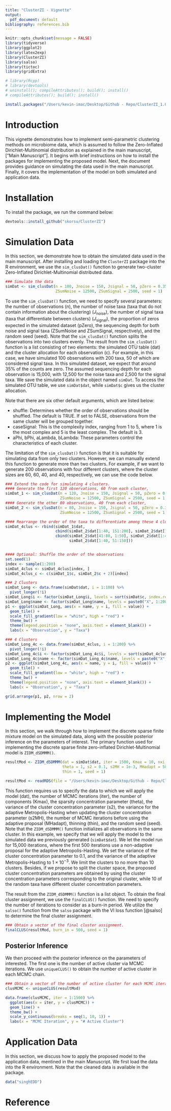 ```yaml
---
title: "ClusterZI - Vignette"
output:
  pdf_document: default
bibliography: references.bib
---
```


```r
knitr::opts_chunk$set(message = FALSE)
library(tidyverse)
library(ggplot2)
library(latex2exp)
library(ClusterZI)
library(salso)
library(tictoc)
library(gridExtra)
```

```r
# library(Rcpp)
# library(devtools)
# uninstall(); compileAttributes(); build(); install()
# compileAttributes(); build(); install()
```

```r
install.packages("/Users/kevin-imac/Desktop/Github - Repo/ClusterZI_1.0.tar.gz", repos = NULL, type="source")
```

# Introduction

This vignette demonstrates how to implement semi-parametric clustering methods on microbiome data, which is assumed to follow the Zero-Inflated Dirichlet-Multinomial distribution as explained in the main manuscript, ["Main Manuscript"]. It begins with brief instructions on how to install the packages for implementing the proposed model. Next, the document provides guidance on simulating the data used in the main manuscript. Finally, it covers the implementation of the model on both simulated and application data.

# Installation

To install the package, we run the command below: 

```r
devtools::install_github("skorsu/ClusterZI")
```

# Simulation Data

In this section, we demonstrate how to obtain the simulated data used in the main manuscript. After installing and loading the `ClusterZI` package into the R environment, we use the `sim_clusDat()` function to generate two-cluster Zero-Inflated Dirichlet-Multinomial distributed data.

```r
### Simulate the data
simDat <- sim_clusDat(n = 100, Jnoise = 150, Jsignal = 50, pZero = 0.35, 
                      ZSumNoise = 12500, ZSumSignal = 2500, seed = 1)
```

To use the `sim_clusDat()` function, we need to specify several parameters: the number of observations $(n)$, the number of noise taxa (taxa that do not contain information about the clustering) $(J_{\text{noise}})$, the number of signal taxa (taxa that differentiate between clusters) $(J_{\text{signal}})$, the proportion of zeros expected in the simulated dataset (pZero), the sequencing depth for both noise and signal taxa (ZSumNoise and ZSumSignal, respectively), and the random seed (seed). Note that the `sim_clusDat()` function splits the observations into two clusters evenly. The result from the `sim_clusDat()` function is a list consisting of two elements: the simulated OTU table (dat) and the cluster allocation for each observation (c). For example, in this case, we have simulated 100 observations with 200 taxa, 50 of which are considered signal taxa. In this simulated dataset, we expect that around 35% of the counts are zero. The assumed sequencing depth for each observation is 15,000, with 12,500 for the noise taxa and 2,500 for the signal taxa. We save the simulated data in the object named `simDat`. To access the simulated OTU table, we use `simDat$dat`, while `simDat$c` gives us the cluster allocation.

Note that there are six other default arguments, which are listed below:

  - shuffle: Determines whether the order of observations should be shuffled. The default is TRUE. If set to FALSE, observations from the same cluster will be grouped together.
  - caseSignal: This is the complexity index, ranging from 1 to 5, where 1 is the most complex and 5 is the least complex. The default is 3.
  - aPhi, bPhi, aLambda, bLambda: These parameters control the characteristics of each cluster.

The limitation of the `sim_clusDat()` function is that it is suitable for simulating data from only two clusters. However, we can manually extend this function to generate more than two clusters. For example, if we want to generate 200 observations with four different clusters, where the cluster sizes are 60, 60, 40, and 40, respectively, we can use the code below.

```r
### Extend the code for simulating 4 clusters.
#### Generate the first 120 observations, 60 from each cluster,
simDat_1 <- sim_clusDat(n = 120, Jnoise = 150, Jsignal = 50, pZero = 0.35, 
                        ZSumNoise = 12500, ZSumSignal = 2500, seed = 1, shuffle = FALSE) 
#### Generate the other 80 observations, 40 from each cluster,
simDat_2 <- sim_clusDat(n = 80, Jnoise = 150, Jsignal = 50, pZero = 0.35, 
                        ZSumNoise = 12500, ZSumSignal = 2500, seed = 1, shuffle = FALSE)

#### Rearrange the order of the taxa to differentiate among these 4 clusters
simDat_4clus <- rbind(simDat_1$dat,
                      cbind(simDat_2$dat[1:40, 151:200], simDat_2$dat[1:40, -(151:200)]),
                      cbind(simDat_2$dat[41:80, 1:50], simDat_2$dat[1:40, 151:200], 
                            simDat_2$dat[1:40, 51:150]))


#### Optional: Shuffle the order of the observations
set.seed(1)
index <- sample(1:200)
simDat_4clus <- simDat_4clus[index, ]
simDat_4clus_c <- c(simDat_1$c, simDat_2$c + 2)[index]
```

```r
### 2 Clusters
simDat_Long <- data.frame(simDat$dat, i = 1:100) %>%
  pivot_longer(!i)
simDat_Long$i <- factor(simDat_Long$i, levels = sort(simDat$c, index.return = TRUE)$ix)
simDat_Long$name <- factor(simDat_Long$name, levels = paste0("X", 1:200))
p1 <- ggplot(simDat_Long, aes(x = name, y = i, fill = value)) +
  geom_tile() +
  scale_fill_gradient(low = "white", high = "red") +
  theme_bw() +
  theme(legend.position = "none", axis.text = element_blank()) +
  labs(x = "Observation", y = "Taxa")

### 4 Clusters
simDat_Long_4c <- data.frame(simDat_4clus, i = 1:200) %>%
  pivot_longer(!i)
simDat_Long_4c$i <- factor(simDat_Long_4c$i, levels = sort(simDat_4clus_c, index.return = TRUE)$ix)
simDat_Long_4c$name <- factor(simDat_Long_4c$name, levels = paste0("X", 1:200))
p2 <- ggplot(simDat_Long_4c, aes(x = name, y = i, fill = value)) +
  geom_tile() +
  scale_fill_gradient(low = "white", high = "red") +
  theme_bw() +
  theme(legend.position = "none", axis.text = element_blank()) +
  labs(x = "Observation", y = "Taxa")

grid.arrange(p1, p2, nrow = 2)
```

# Implementing the Model

In this section, we walk through how to implement the discrete sparse finite mixture model on the simulated data, along with the possible posterior inference on the parameters of interest. The primary function used for implementing the discrete sparse finite zero-inflated Dirichlet-Multinomial model is `ZIDM_dSDMMM()`.

```r
resultMod <- ZIDM_dSDMMM(dat = simDat$dat, iter = 1500, Kmax = 10, nxi_split = 10, 
                         theta = 1, s2 = 0.1, s2MH = 1e-3, MHadapt = 500, 
                         thin = 1, seed = 1)
```

```r
resultMod <- readRDS(file = "/Users/kevin-imac/Desktop/Github - Repo/ClusterZI/data/resultMod_vig.rds")
```

This function requires us to specify the data to which we will apply the model (dat), the number of MCMC iterations (iter), the number of components (Kmax), the sparsity concentration parameter (theta), the variance of the cluster concentration parameter (s2), the variance for the adaptive Metropolis-Hasting when updating the cluster concentration parameter (s2MH), the number of MCMC iterations before using the adaptive proposal (MHadapt), thinning (thin), and the random seed (seed). Note that the `ZIDM_dSDMMM()` function initializes all observations in the same cluster. In this example, we specify that we will apply the model to the simulated data we previously generated (`simDat$dat`). We let the model run for 15,000 iterations, where the first 500 iterations use a non-adaptive proposal for the adaptive Metropolis-Hasting. We set the variance of the cluster concentration parameter to 0.1, and the variance of the adaptive Metropolis-Hasting to $1 \times 10^{-3}$. We limit the clusters to no more than 10 clusters. Besides, if we propose to split the cluster space, the proposed cluster concentration parameters are obtained by using the cluster concentration parameters corresponding to the original cluster, while 10 of the random taxa have different cluster concentration parameters.

The result from the `ZIDM_dSDMMM()` function is a list object. To obtain the final cluster assignment, we use the `finalCLUS()` function. We need to specify the number of iterations to consider as a burn-in period. We utilize the `salso()` function from the `salso` package with the VI loss function [@salso] to determine the final cluster assignment.

```r
### Obtain a vector of the final cluster assignment.
finalCLUS(resultMod, burn_in = 500, seed = 1)
```

## Posterior Inference

We then proceed with the posterior inference on the parameters of interested. The first one is the number of active cluster via MCMC iterations. We use `uniqueCLUS()` to obtain the number of active cluster in each MCMC chain.

```r
### Obtain a vector of the number of active cluster for each MCMC iteration.
clusMCMC <- uniqueCLUS(resultMod) 
```

```r
data.frame(clusMCMC, iter = 1:1500) %>%
  ggplot(aes(x = iter, y = clusMCMC)) +
  geom_line() +
  theme_bw() +
  scale_y_continuous(breaks = seq(1, 10, 1)) +
  labs(x = "MCMC Iteration", y = "# Active Cluster")
```

# Application Data

In this section, we discuss how to apply the proposed model to the application data, mentined in the main Manuscript. We first load the data into the R environment. Note that the cleaned data is available in the package.

```r
data("singhEDD")
```

# Reference



